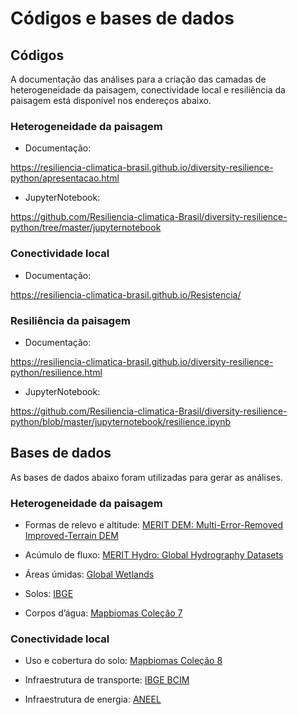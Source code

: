 # Códigos e bases de dados

## Códigos

A documentação das análises para a criação das camadas de heterogeneidade da paisagem, conectividade local e resiliência da paisagem está disponível nos endereços abaixo.


### Heterogeneidade da paisagem

+ Documentação:

[https://resiliencia-climatica-brasil.github.io/diversity-resilience-python/apresentacao.html](https://resiliencia-climatica-brasil.github.io/diversity-resilience-python/apresentacao.html)

+ JupyterNotebook:

[https://github.com/Resiliencia-climatica-Brasil/diversity-resilience-python/tree/master/jupyternotebook](https://github.com/Resiliencia-climatica-Brasil/diversity-resilience-python/tree/master/jupyternotebook)


### Conectividade local

+ Documentação:

[https://resiliencia-climatica-brasil.github.io/Resistencia/](https://resiliencia-climatica-brasil.github.io/Resistencia/)


### Resiliência da paisagem

+ Documentação: 

[https://resiliencia-climatica-brasil.github.io/diversity-resilience-python/resilience.html](https://resiliencia-climatica-brasil.github.io/diversity-resilience-python/resilience.html)

+ JupyterNotebook:

[https://github.com/Resiliencia-climatica-Brasil/diversity-resilience-python/blob/master/jupyternotebook/resilience.ipynb](https://github.com/Resiliencia-climatica-Brasil/diversity-resilience-python/blob/master/jupyternotebook/resilience.ipynb)


## Bases de dados

As bases de dados abaixo foram utilizadas para gerar as análises.


### Heterogeneidade da paisagem

+ Formas de relevo e altitude:
[MERIT DEM: Multi-Error-Removed Improved-Terrain DEM](https://developers.google.com/earth-engine/datasets/catalog/MERIT_DEM_v1_0_3)

+ Acúmulo de fluxo:
[MERIT Hydro: Global Hydrography Datasets](https://developers.google.com/earth-engine/datasets/catalog/MERIT_Hydro_v1_0_1)

+ Áreas úmidas:
[Global Wetlands](
https://www2.cifor.org/global-wetlands/)

+ Solos:
[IBGE](
https://www.ibge.gov.br/geociencias/informacoes-ambientais/pedologia/10871-pedologia.html)

+ Corpos d’água:
[Mapbiomas Coleção 7](
https://mapbiomas.org/)


### Conectividade local

+ Uso e cobertura do solo: [Mapbiomas Coleção 8](https://mapbiomas.org/)

+ Infraestrutura de transporte: [IBGE BCIM](inserir link)

+ Infraestrutura de energia: [ANEEL](inserir link)

